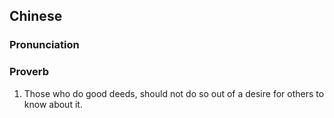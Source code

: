 {{also|为善不欲人知}}
==Chinese==
{{zh-forms|s=为善不欲人知}}

===Pronunciation===
{{zh-pron
|m=wéi shàn bù yù rén zhī
|cat=prov
}}

===Proverb===
{{zh-proverb}}

# Those who do good deeds, should not do so out of a desire for others to know about it.